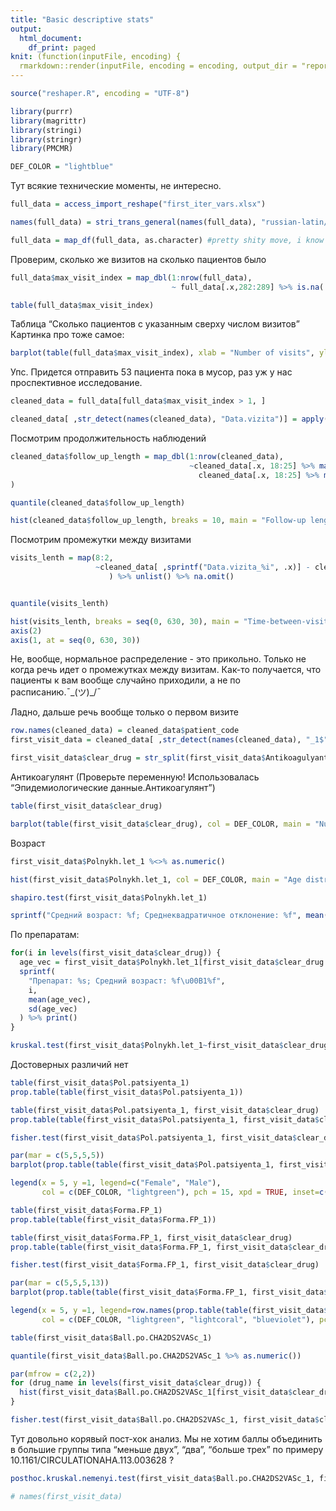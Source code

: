 ```yaml
---
title: "Basic descriptive stats"
output:
  html_document:
    df_print: paged
knit: (function(inputFile, encoding) {
  rmarkdown::render(inputFile, encoding = encoding, output_dir = "reports") })
---
```


```r
source("reshaper.R", encoding = "UTF-8")
```

```r
library(purrr)
library(magrittr)
library(stringi)
library(stringr)
library(PMCMR)
```

```r
DEF_COLOR = "lightblue"
```


Тут всякие технические моменты, не интересно.
```r
full_data = access_import_reshape("first_iter_vars.xlsx")

names(full_data) = stri_trans_general(names(full_data), "russian-latin/bgn")

full_data = map_df(full_data, as.character) #pretty shity move, i know
```



Проверим, сколько же визитов на сколько пациентов было
```r
full_data$max_visit_index = map_dbl(1:nrow(full_data),
                                    ~ full_data[.x,282:289] %>% is.na(.) %>% `!` %>% sum())  # TODO fix hardcoded 'visit_index'es

table(full_data$max_visit_index)

```
Таблица "Сколько пациентов с указанным сверху числом визитов"
Картинка про тоже самое:

```r
barplot(table(full_data$max_visit_index), xlab = "Number of visits", ylab = " Number of patients", col = DEF_COLOR)
```
Упс. Придется отправить 53 пациента пока в мусор, раз уж у нас проспективное исследование.

```r
cleaned_data = full_data[full_data$max_visit_index > 1, ]

cleaned_data[ ,str_detect(names(cleaned_data), "Data.vizita")] = apply(cleaned_data[ ,str_detect(names(cleaned_data), "Data.vizita")], 2, as.numeric)


```

Посмотрим продолжительность наблюдений

```r
cleaned_data$follow_up_length = map_dbl(1:nrow(cleaned_data),
                                        ~cleaned_data[.x, 18:25] %>% max(., na.rm = T) %>% as.Date(., origin = "1970-01-01") -
                                          cleaned_data[.x, 18:25] %>% min(., na.rm = T) %>% as.Date(., origin = "1970-01-01")
)

quantile(cleaned_data$follow_up_length)
```

```r
hist(cleaned_data$follow_up_length, breaks = 10, main = "Follow-up length distribution", xlab = "Follow-up length, days", ylab = "Number of patients", col = DEF_COLOR)
```

Посмотрим промежутки между визитами

```r
visits_lenth = map(8:2,
                   ~cleaned_data[ ,sprintf("Data.vizita_%i", .x)] - cleaned_data[ ,sprintf("Data.vizita_%i", .x-1)]
                      ) %>% unlist() %>% na.omit()


quantile(visits_lenth)

```
```r
hist(visits_lenth, breaks = seq(0, 630, 30), main = "Time-between-visits distribution", xlab = "Time between visits, days", ylab = "Number of visits", col = DEF_COLOR, axes = F)
axis(2)
axis(1, at = seq(0, 630, 30))
```
Не, вообще, нормальное распределение - это прикольно. Только не когда речь идет о промежутках между визитам. Как-то получается, что пациенты к вам вообще случайно приходили, а не по расписанию.¯\_(ツ)_/¯



Ладно, дальше речь вообще только о первом визите

```r
row.names(cleaned_data) = cleaned_data$patient_code
first_visit_data = cleaned_data[ ,str_detect(names(cleaned_data), "_1$")]

first_visit_data$clear_drug = str_split(first_visit_data$Antikoagulyant_1, " ") %>% map(., 1) %>% unlist() %>% as.factor()
```


Антикоагулянт (Проверьте переменную! Использовалась "Эпидемиологические данные.Антикоагулянт")

```r
table(first_visit_data$clear_drug)
```

```r
barplot(table(first_visit_data$clear_drug), col = DEF_COLOR, main = "Number of patient by drug", ylab = "Number of patient")
```



Возраст
```r

first_visit_data$Polnykh.let_1 %<>% as.numeric()

hist(first_visit_data$Polnykh.let_1, col = DEF_COLOR, main = "Age distribution", xlab = "Age, years", ylab = "Number of patients")
```


```r
shapiro.test(first_visit_data$Polnykh.let_1)

sprintf("Средний возраст: %f; Среднеквадратичное отклонение: %f", mean(first_visit_data$Polnykh.let_1), sd(first_visit_data$Polnykh.let_1))

```

По препаратам:
```r
for(i in levels(first_visit_data$clear_drug)) {
  age_vec = first_visit_data$Polnykh.let_1[first_visit_data$clear_drug == i]
  sprintf(
    "Препарат: %s; Средний возраст: %f\u00B1%f",
    i,
    mean(age_vec),
    sd(age_vec)
  ) %>% print()
}
```


```r
kruskal.test(first_visit_data$Polnykh.let_1~first_visit_data$clear_drug)
```
Достоверных различий нет


```r
table(first_visit_data$Pol.patsiyenta_1)
prop.table(table(first_visit_data$Pol.patsiyenta_1))
```

```r
table(first_visit_data$Pol.patsiyenta_1, first_visit_data$clear_drug)
prop.table(table(first_visit_data$Pol.patsiyenta_1, first_visit_data$clear_drug), 2)
```

```r
fisher.test(first_visit_data$Pol.patsiyenta_1, first_visit_data$clear_drug)
```

```r
par(mar = c(5,5,5,5))
barplot(prop.table(table(first_visit_data$Pol.patsiyenta_1, first_visit_data$clear_drug), 2), col = c(DEF_COLOR, "lightgreen"), main = "Gender distribution by drugs", ylab = "Gender proportion")

legend(x = 5, y =1, legend=c("Female", "Male"),
       col = c(DEF_COLOR, "lightgreen"), pch = 15, xpd = TRUE, inset=c(-0.50,0))
```


```r
table(first_visit_data$Forma.FP_1)
prop.table(table(first_visit_data$Forma.FP_1))
```

```r
table(first_visit_data$Forma.FP_1, first_visit_data$clear_drug)
prop.table(table(first_visit_data$Forma.FP_1, first_visit_data$clear_drug), 2)
```

```r
fisher.test(first_visit_data$Forma.FP_1, first_visit_data$clear_drug)
```

```r
par(mar = c(5,5,5,13))
barplot(prop.table(table(first_visit_data$Forma.FP_1, first_visit_data$clear_drug), 2), col = c(DEF_COLOR, "lightgreen", "lightcoral", "blueviolet"), main = "AF type distribution by drugs", ylab = "AF type proportion")

legend(x = 5, y =1, legend=row.names(prop.table(table(first_visit_data$Forma.FP_1, first_visit_data$clear_drug), 2)),
       col = c(DEF_COLOR, "lightgreen", "lightcoral", "blueviolet"), pch = 15, xpd = TRUE, inset=c(-0.50,0))
```

```r
table(first_visit_data$Ball.po.CHA2DS2VASc_1)

quantile(first_visit_data$Ball.po.CHA2DS2VASc_1 %>% as.numeric())
```


```r
par(mfrow = c(2,2))
for (drug_name in levels(first_visit_data$clear_drug)) {
  hist(first_visit_data$Ball.po.CHA2DS2VASc_1[first_visit_data$clear_drug == drug_name] %>% as.numeric(.), breaks = 1:8, ylim = c(0,9), col = DEF_COLOR, main = drug_name, xlab = "CHA2DS2VASc", ylab = "Number of patients")
}

```


```r
fisher.test(first_visit_data$Ball.po.CHA2DS2VASc_1, first_visit_data$clear_drug, workspace = 2000000)
```
Тут довольно корявый пост-хок анализ. Мы не хотим баллы объединить в большие группы типа "меньше двух", "два", "больше трех" по примеру 10.1161/CIRCULATIONAHA.113.003628 ?
```r
posthoc.kruskal.nemenyi.test(first_visit_data$Ball.po.CHA2DS2VASc_1, first_visit_data$clear_drug)
```


```r
# names(first_visit_data)
```

